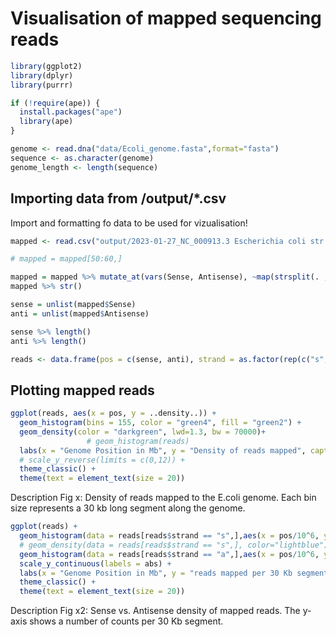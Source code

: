 # Visualisation of mapped sequencing reads

```R
library(ggplot2)
library(dplyr)
library(purrr)

if (!require(ape)) {
  install.packages("ape")
  library(ape)
}


```

```R
genome <- read.dna("data/Ecoli_genome.fasta",format="fasta")
sequence <- as.character(genome)
genome_length <- length(sequence)
```

## Importing data from /output/*.csv
Import and formatting fo data to be used for vizualisation!
```R
mapped <- read.csv("output/2023-01-27_NC_000913.3 Escherichia coli str. K-12 substr. MG1655, complete genome.csv",sep = ";")

# mapped = mapped[50:60,]

mapped = mapped %>% mutate_at(vars(Sense, Antisense), ~map(strsplit(. ,split=","), ~map_int(.x, as.integer)))
mapped %>% str()

sense = unlist(mapped$Sense)
anti = unlist(mapped$Antisense)

sense %>% length()
anti %>% length()

reads <- data.frame(pos = c(sense, anti), strand = as.factor(rep(c("s","a"),times = c(length(sense),length(anti)))))

```

## Plotting mapped reads
```R

ggplot(reads, aes(x = pos, y = ..density..)) +
  geom_histogram(bins = 155, color = "green4", fill = "green2") + 
  geom_density(color = "darkgreen", lwd=1.3, bw = 70000)+
                 # geom_histogram(reads)
  labs(x = "Genome Position in Mb", y = "Density of reads mapped", caption = "Fig. 1: Density of the reads mapped to the E.coli genome.") +
  # scale_y_reverse(limits = c(0,12)) + 
  theme_classic() +
  theme(text = element_text(size = 20)) 
```
Description Fig x: Density of reads mapped to the E.coli genome. Each bin size represents a 30 kb long segment along the genome.

```R
ggplot(reads) +
  geom_histogram(data = reads[reads$strand == "s",],aes(x = pos/10^6, y = ..count..), bins = 155,color="lightblue",fill="blue") +
  # geom_density(data = reads[reads$strand == "s",], color="lightblue") +
  geom_histogram(data = reads[reads$strand == "a",],aes(x = pos/10^6, y = -..count..), bins = 155,color="orange",fill="red") +
  scale_y_continuous(labels = abs) + 
  labs(x = "Genome Position in Mb", y = "reads mapped per 30 Kb segment", caption = "Fig 2: Orientation of mapped Reads") +
  theme_classic() +
  theme(text = element_text(size = 20)) 
```
Description Fig x2: Sense vs. Antisense density of mapped reads. The y-axis shows a number of counts per 30 Kb segment. 
